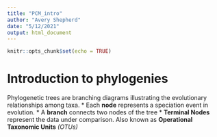 ```yaml
---
title: "PCM_intro"
author: "Avery Shepherd"
date: "5/12/2021"
output: html_document
---
```


```r
knitr::opts_chunk$set(echo = TRUE)
```


# Introduction to phylogenies
Phylogenetic trees are branching diagrams illustrating the evolutionary relationships among taxa. 
  * Each **node** represents a speciation event in evolution.
  * A **branch** connects two nodes of the tree
  * **Terminal Nodes** represent the data under comparison. Also known as **Operational Taxonomic Units** *(OTUs)*
```r

```

```r

```

